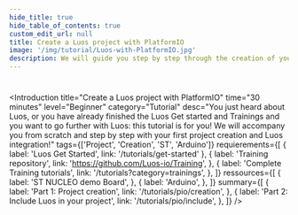 ```yaml
---
hide_title: true
hide_table_of_contents: true
custom_edit_url: null
title: Create a Luos project with PlatformIO
image: '/img/tutorial/Luos-with-PlatformIO.jpg'
description: We will guide you step by step through the creation of your first Luos project with PlatformIO.
---
```



#

<Introduction
  title="Create a Luos project with PlatformIO"
  time="30 minutes"
  level="Beginner"
  category="Tutorial"
  desc="You just heard about Luos, or you have already finished the Luos Get started and Trainings and you want to go further with Luos: this tutorial is for you! We will accompany you from scratch and step by step with your first project creation and Luos integration!"
  tags={['Project', 'Creation', 'ST', 'Arduino']}
  requierements={[
    { label: 'Luos Get Started', link: '/tutorials/get-started' },
    {
      label: 'Training repository',
      link: 'https://github.com/Luos-io/Training',
    },
    {
      label: 'Complete Training tutorials',
      link: '/tutorials?category=trainings',
    },
  ]}
  ressources={[
    {
      label: 'ST NUCLEO demo Board',
    },
    {
      label: 'Arduino',
    },
  ]}
  summary={[
    {
      label: 'Part 1: Project creation',
      link: '/tutorials/pio/creation',
    },
    {
      label: 'Part 2: Include Luos in your project',
      link: '/tutorials/pio/include',
    },
  ]}
/>

